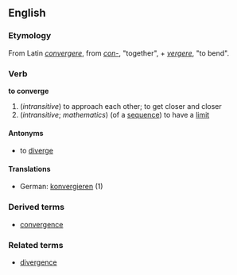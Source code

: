 ==English==
===Etymology===
From Latin ''[[convergere]]'', from ''[[con-#Latin|con-]]'', "together", + ''[[vergere]]'', "to bend".
===Verb===
'''to converge'''
# (''intransitive'') to approach each other; to get closer and closer
# (''intransitive''; ''mathematics'') (of a [[sequence]]) to have a [[limit]]
====Antonyms====
*to [[diverge]]
====Translations====
*German: [[konvergieren]] (1)
===Derived terms===
*[[convergence]]
===Related terms===
*[[divergence]]